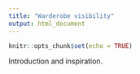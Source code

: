 ```yaml
---
title: "Warderobe visibility"
output: html_document
---
```


```r
knitr::opts_chunk$set(echo = TRUE)
```

Introduction and inspiration.

